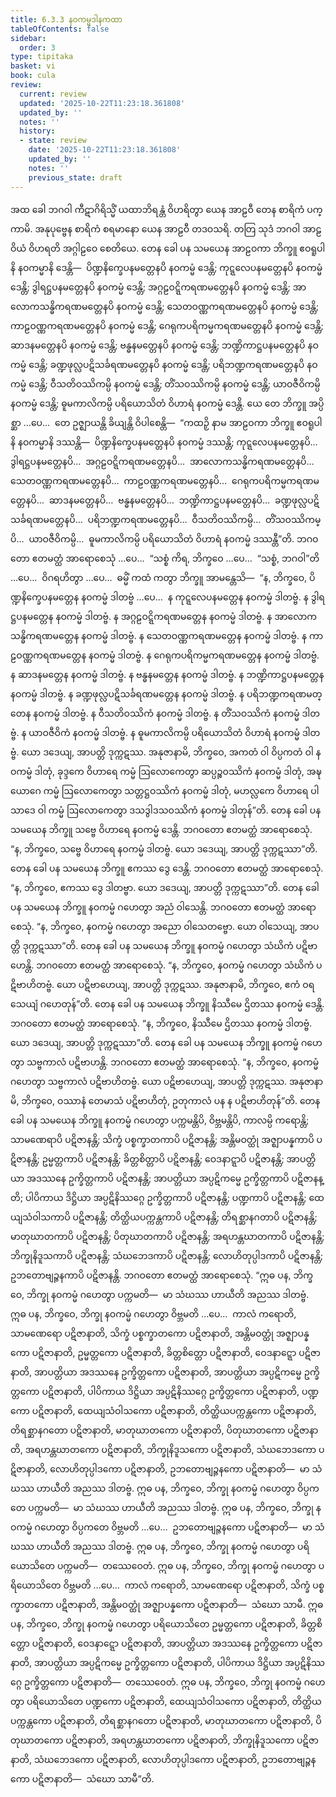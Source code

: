 ```yaml
---
title: 6.3.3 နဝကမ္မဒါနကထာ
tableOfContents: false
sidebar:
  order: 3
type: tipitaka
basket: vi
book: cula
review:
  current: review
  updated: '2025-10-22T11:23:18.361808'
  updated_by: ''
  notes: ''
  history:
  - state: review
    date: '2025-10-22T11:23:18.361808'
    updated_by: ''
    notes: ''
    previous_state: draft
---
```



<ReviewStatus review={frontmatter.review} showDetails={true} />

<HypothesisAnnotation frontmatter={frontmatter} />

<DynamicBreadcrumb />

<Division number="323" book="cula" e="ch" v="4" p="324">

<Paragraph number="1399" book="cula">
အထ ခေါ ဘဂဝါ ကီဋာဂိရိသ္မိံ ယထာဘိရန္တံ ဝိဟရိတွာ ယေန အာဠဝီ တေန စာရိကံ ပက္ကာမိ. အနုပုဗ္ဗေန စာရိကံ စရမာနော ယေန အာဠဝီ တဒဝသရိ. တတြ သုဒံ ဘဂဝါ အာဠဝိယံ ဝိဟရတိ အဂ္ဂါဠဝေ စေတိယေ. တေန ခေါ ပန သမယေန အာဠဝကာ ဘိက္ခူ ဧဝရူပါနိ နဝကမ္မာနိ ဒေန္တိ—  ပိဏ္ဍနိက္ခေပနမတ္တေနပိ နဝကမ္မံ ဒေန္တိ; ကုဋ္ဋလေပနမတ္တေနပိ နဝကမ္မံ ဒေန္တိ; ဒွါရဋ္ဌပနမတ္တေနပိ နဝကမ္မံ ဒေန္တိ; အဂ္ဂဠဝဋ္ဋိကရဏမတ္တေနပိ နဝကမ္မံ ဒေန္တိ; အာလောကသန္ဓိကရဏမတ္တေနပိ နဝကမ္မံ ဒေန္တိ; သေတဝဏ္ဏကရဏမတ္တေနပိ နဝကမ္မံ ဒေန္တိ; ကာဠဝဏ္ဏကရဏမတ္တေနပိ နဝကမ္မံ ဒေန္တိ; ဂေရုကပရိကမ္မကရဏမတ္တေနပိ နဝကမ္မံ ဒေန္တိ; ဆာဒနမတ္တေနပိ နဝကမ္မံ ဒေန္တိ; ဗန္ဓနမတ္တေနပိ နဝကမ္မံ ဒေန္တိ; ဘဏ္ဍိကာဋ္ဌပနမတ္တေနပိ နဝကမ္မံ ဒေန္တိ; ခဏ္ဍဖုလ္လပဋိသင်္ခရဏမတ္တေနပိ နဝကမ္မံ ဒေန္တိ; ပရိဘဏ္ဍကရဏမတ္တေနပိ နဝကမ္မံ ဒေန္တိ; ဝီသတိဝဿိကမ္ပိ နဝကမ္မံ ဒေန္တိ; တိံသဝဿိကမ္ပိ နဝကမ္မံ ဒေန္တိ; ယာဝဇီဝိကမ္ပိ နဝကမ္မံ ဒေန္တိ; ဓူမကာလိကမ္ပိ ပရိယောသိတံ ဝိဟာရံ နဝကမ္မံ ဒေန္တိ. ယေ တေ ဘိက္ခူ အပ္ပိစ္ဆာ …ပေ…  တေ ဥဇ္ဈာယန္တိ ခိယျန္တိ ဝိပါစေန္တိ—  “ကထဉှိ နာမ အာဠဝကာ ဘိက္ခူ ဧဝရူပါနိ နဝကမ္မာနိ ဒဿန္တိ—  ပိဏ္ဍနိက္ခေပနမတ္တေနပိ နဝကမ္မံ ဒဿန္တိ; ကုဋ္ဋလေပနမတ္တေနပိ…  ဒွါရဋ္ဌပနမတ္တေနပိ…  အဂ္ဂဠဝဋ္ဋိကရဏမတ္တေနပိ…  အာလောကသန္ဓိကရဏမတ္တေနပိ…  သေတဝဏ္ဏကရဏမတ္တေနပိ…  ကာဠဝဏ္ဏကရဏမတ္တေနပိ…  ဂေရုကပရိကမ္မကရဏမတ္တေနပိ…  ဆာဒနမတ္တေနပိ…  ဗန္ဓနမတ္တေနပိ…  ဘဏ္ဍိကာဋ္ဌပနမတ္တေနပိ…  ခဏ္ဍဖုလ္လပဋိသင်္ခရဏမတ္တေနပိ…  ပရိဘဏ္ဍကရဏမတ္တေနပိ…  ဝီသတိဝဿိကမ္ပိ…  တိံသဝဿိကမ္ပိ…  ယာဝဇီဝိကမ္ပိ…  ဓူမကာလိကမ္ပိ ပရိယောသိတံ ဝိဟာရံ နဝကမ္မံ ဒဿန္တီ”တိ. ဘဂဝတော ဧတမတ္ထံ အာရောစေသုံ …ပေ…  “သစ္စံ ကိရ, ဘိက္ခဝေ …ပေ…  “သစ္စံ, ဘဂဝါ”တိ …ပေ…  ဝိဂရဟိတွာ …ပေ…  ဓမ္မိံ ကထံ ကတွာ ဘိက္ခူ အာမန္တေသိ—  “န, ဘိက္ခဝေ, ပိဏ္ဍနိက္ခေပနမတ္တေန နဝကမ္မံ ဒါတဗ္ဗံ …ပေ…  န ကုဋ္ဋလေပနမတ္တေန နဝကမ္မံ ဒါတဗ္ဗံ. န ဒွါရဋ္ဌပနမတ္တေန နဝကမ္မံ ဒါတဗ္ဗံ. န အဂ္ဂဠဝဋ္ဋိကရဏမတ္တေန နဝကမ္မံ ဒါတဗ္ဗံ. န အာလောကသန္ဓိကရဏမတ္တေန နဝကမ္မံ ဒါတဗ္ဗံ. န သေတဝဏ္ဏကရဏမတ္တေန နဝကမ္မံ ဒါတဗ္ဗံ. န ကာဠဝဏ္ဏကရဏမတ္တေန နဝကမ္မံ ဒါတဗ္ဗံ. န ဂေရုကပရိကမ္မကရဏမတ္တေန နဝကမ္မံ ဒါတဗ္ဗံ. န ဆာဒနမတ္တေန နဝကမ္မံ ဒါတဗ္ဗံ. န ဗန္ဓနမတ္တေန နဝကမ္မံ ဒါတဗ္ဗံ. န ဘဏ္ဍိကာဋ္ဌပနမတ္တေန နဝကမ္မံ ဒါတဗ္ဗံ. န ခဏ္ဍဖုလ္လပဋိသင်္ခရဏမတ္တေန နဝကမ္မံ ဒါတဗ္ဗံ. န ပရိဘဏ္ဍကရဏမတ္တေန နဝကမ္မံ ဒါတဗ္ဗံ. န ဝီသတိဝဿိကံ နဝကမ္မံ ဒါတဗ္ဗံ. န တိံသဝဿိကံ နဝကမ္မံ ဒါတဗ္ဗံ. န ယာဝဇီဝိကံ နဝကမ္မံ ဒါတဗ္ဗံ. န ဓူမကာလိကမ္ပိ ပရိယောသိတံ ဝိဟာရံ နဝကမ္မံ ဒါတဗ္ဗံ. ယော ဒဒေယျ, အာပတ္တိ ဒုက္ကဋဿ. အနုဇာနာမိ, ဘိက္ခဝေ, အကတံ ဝါ ဝိပ္ပကတံ ဝါ နဝကမ္မံ ဒါတုံ, ခုဒ္ဒကေ ဝိဟာရေ ကမ္မံ ဩလောကေတွာ ဆပ္ပဉ္စဝဿိကံ နဝကမ္မံ ဒါတုံ, အဍ္ဎယောဂေ ကမ္မံ ဩလောကေတွာ သတ္တဋ္ဌဝဿိကံ နဝကမ္မံ ဒါတုံ, မဟလ္လကေ ဝိဟာရေ ပါသာဒေ ဝါ ကမ္မံ ဩလောကေတွာ ဒသဒွါဒသဝဿိကံ နဝကမ္မံ ဒါတုန်”တိ.
</Paragraph>

<Paragraph number="1400" book="cula">
တေန ခေါ ပန သမယေန ဘိက္ခူ သဗ္ဗေ ဝိဟာရေ နဝကမ္မံ ဒေန္တိ. ဘဂဝတော ဧတမတ္ထံ အာရောစေသုံ. “န, ဘိက္ခဝေ, သဗ္ဗေ ဝိဟာရေ နဝကမ္မံ ဒါတဗ္ဗံ. ယော ဒဒေယျ, အာပတ္တိ ဒုက္ကဋဿာ”တိ.
</Paragraph>

<Paragraph number="1401" book="cula">
တေန ခေါ ပန သမယေန ဘိက္ခူ ဧကဿ ဒွေ ဒေန္တိ. ဘဂဝတော ဧတမတ္ထံ အာရောစေသုံ. “န, ဘိက္ခဝေ, ဧကဿ ဒွေ ဒါတဗ္ဗာ. ယော ဒဒေယျ, အာပတ္တိ ဒုက္ကဋဿာ”တိ.
</Paragraph>

<Paragraph number="1402" book="cula">
တေန ခေါ ပန သမယေန ဘိက္ခူ နဝကမ္မံ ဂဟေတွာ အညံ ဝါသေန္တိ. ဘဂဝတော ဧတမတ္ထံ အာရောစေသုံ. “န, ဘိက္ခဝေ, နဝကမ္မံ ဂဟေတွာ အညော ဝါသေတဗ္ဗော. ယော ဝါသေယျ, အာပတ္တိ ဒုက္ကဋဿာ”တိ.
</Paragraph>

<Paragraph number="1403" book="cula">
တေန ခေါ ပန သမယေန ဘိက္ခူ နဝကမ္မံ ဂဟေတွာ သံဃိကံ ပဋိဗာဟေန္တိ. ဘဂဝတော ဧတမတ္ထံ အာရောစေသုံ. “န, ဘိက္ခဝေ, နဝကမ္မံ ဂဟေတွာ သံဃိကံ ပဋိဗာဟိတဗ္ဗံ. ယော ပဋိဗာဟေယျ, အာပတ္တိ ဒုက္ကဋဿ. အနုဇာနာမိ, ဘိက္ခဝေ, ဧကံ ဝရသေယျံ ဂဟေတုန်”တိ.
</Paragraph>

<Paragraph number="1404" book="cula">
တေန ခေါ ပန သမယေန ဘိက္ခူ နိဿီမေ ဌိတဿ နဝကမ္မံ ဒေန္တိ. ဘဂဝတော ဧတမတ္ထံ အာရောစေသုံ. “န, ဘိက္ခဝေ, နိဿီမေ ဌိတဿ နဝကမ္မံ ဒါတဗ္ဗံ. ယော ဒဒေယျ, အာပတ္တိ ဒုက္ကဋဿာ”တိ.
</Paragraph>

<Paragraph number="1405" book="cula">
တေန ခေါ ပန သမယေန ဘိက္ခူ နဝကမ္မံ ဂဟေတွာ သဗ္ဗကာလံ ပဋိဗာဟန္တိ. ဘဂဝတော ဧတမတ္ထံ အာရောစေသုံ. “န, ဘိက္ခဝေ, နဝကမ္မံ ဂဟေတွာ သဗ္ဗကာလံ ပဋိဗာဟိတဗ္ဗံ. ယော ပဋိဗာဟေယျ, အာပတ္တိ ဒုက္ကဋဿ. အနုဇာနာမိ, ဘိက္ခဝေ, ဝဿာနံ တေမာသံ ပဋိဗာဟိတုံ, ဥတုကာလံ ပန န ပဋိဗာဟိတုန်”တိ.
</Paragraph>

<Paragraph number="1406" book="cula">
တေန ခေါ ပန သမယေန ဘိက္ခူ နဝကမ္မံ ဂဟေတွာ ပက္ကမန္တိပိ, ဝိဗ္ဘမန္တိပိ, ကာလမ္ပိ ကရောန္တိ; သာမဏေရာပိ ပဋိဇာနန္တိ; သိက္ခံ ပစ္စက္ခာတကာပိ ပဋိဇာနန္တိ; အန္တိမဝတ္ထုံ အဇ္ဈာပန္နကာပိ ပဋိဇာနန္တိ; ဥမ္မတ္တကာပိ ပဋိဇာနန္တိ; ခိတ္တစိတ္တာပိ ပဋိဇာနန္တိ; ဝေဒနာဋ္ဋာပိ ပဋိဇာနန္တိ; အာပတ္တိယာ အဒဿနေ ဥက္ခိတ္တကာပိ ပဋိဇာနန္တိ; အာပတ္တိယာ အပ္ပဋိကမ္မေ ဥက္ခိတ္တကာပိ ပဋိဇာနန္တိ; ပါပိကာယ ဒိဋ္ဌိယာ အပ္ပဋိနိဿဂ္ဂေ ဥက္ခိတ္တကာပိ ပဋိဇာနန္တိ; ပဏ္ဍကာပိ ပဋိဇာနန္တိ; ထေယျသံဝါသကာပိ ပဋိဇာနန္တိ; တိတ္ထိယပက္ကန္တကာပိ ပဋိဇာနန္တိ; တိရစ္ဆာနဂတာပိ ပဋိဇာနန္တိ; မာတုဃာတကာပိ ပဋိဇာနန္တိ; ပိတုဃာတကာပိ ပဋိဇာနန္တိ; အရဟန္တဃာတကာပိ ပဋိဇာနန္တိ; ဘိက္ခုနိဒူသကာပိ ပဋိဇာနန္တိ; သံဃဘေဒကာပိ ပဋိဇာနန္တိ; လောဟိတုပ္ပါဒကာပိ ပဋိဇာနန္တိ; ဥဘတောဗျဉ္ဇနကာပိ ပဋိဇာနန္တိ. ဘဂဝတော ဧတမတ္ထံ အာရောစေသုံ.
</Paragraph>

<Paragraph number="1407" book="cula">
“ဣဓ ပန, ဘိက္ခဝေ, ဘိက္ခု နဝကမ္မံ ဂဟေတွာ ပက္ကမတိ—  မာ သံဃဿ ဟာယီတိ အညဿ ဒါတဗ္ဗံ.
</Paragraph>

<Paragraph number="1408" book="cula">
ဣဓ ပန, ဘိက္ခဝေ, ဘိက္ခု နဝကမ္မံ ဂဟေတွာ ဝိဗ္ဘမတိ …ပေ…  ကာလံ ကရောတိ, သာမဏေရော ပဋိဇာနာတိ, သိက္ခံ ပစ္စက္ခာတကော ပဋိဇာနာတိ, အန္တိမဝတ္ထုံ အဇ္ဈာပန္နကော ပဋိဇာနာတိ, ဥမ္မတ္တကော ပဋိဇာနာတိ, ခိတ္တစိတ္တော ပဋိဇာနာတိ, ဝေဒနာဋ္ဋော ပဋိဇာနာတိ, အာပတ္တိယာ အဒဿနေ ဥက္ခိတ္တကော ပဋိဇာနာတိ, အာပတ္တိယာ အပ္ပဋိကမ္မေ ဥက္ခိတ္တကော ပဋိဇာနာတိ, ပါပိကာယ ဒိဋ္ဌိယာ အပ္ပဋိနိဿဂ္ဂေ ဥက္ခိတ္တကော ပဋိဇာနာတိ, ပဏ္ဍကော ပဋိဇာနာတိ, ထေယျသံဝါသကော ပဋိဇာနာတိ, တိတ္ထိယပက္ကန္တကော ပဋိဇာနာတိ, တိရစ္ဆာနဂတော ပဋိဇာနာတိ, မာတုဃာတကော ပဋိဇာနာတိ, ပိတုဃာတကော ပဋိဇာနာတိ, အရဟန္တဃာတကော ပဋိဇာနာတိ, ဘိက္ခုနိဒူသကော ပဋိဇာနာတိ, သံဃဘေဒကော ပဋိဇာနာတိ, လောဟိတုပ္ပါဒကော ပဋိဇာနာတိ, ဥဘတောဗျဉ္ဇနကော ပဋိဇာနာတိ—  မာ သံဃဿ ဟာယီတိ အညဿ ဒါတဗ္ဗံ.
</Paragraph>

<Paragraph number="1409" book="cula">
ဣဓ ပန, ဘိက္ခဝေ, ဘိက္ခု နဝကမ္မံ ဂဟေတွာ ဝိပ္ပကတေ ပက္ကမတိ—  မာ သံဃဿ ဟာယီတိ အညဿ ဒါတဗ္ဗံ.
</Paragraph>

<Paragraph number="1410" book="cula">
ဣဓ ပန, ဘိက္ခဝေ, ဘိက္ခု နဝကမ္မံ ဂဟေတွာ ဝိပ္ပကတေ ဝိဗ္ဘမတိ …ပေ…  ဥဘတောဗျဉ္ဇနကော ပဋိဇာနာတိ—  မာ သံဃဿ ဟာယီတိ အညဿ ဒါတဗ္ဗံ.
</Paragraph>

<Paragraph number="1411" book="cula">
ဣဓ ပန, ဘိက္ခဝေ, ဘိက္ခု နဝကမ္မံ ဂဟေတွာ ပရိယောသိတေ ပက္ကမတိ—  တဿေဝေတံ.
</Paragraph>

<Paragraph number="1412" book="cula">
ဣဓ ပန, ဘိက္ခဝေ, ဘိက္ခု နဝကမ္မံ ဂဟေတွာ ပရိယောသိတေ ဝိဗ္ဘမတိ …ပေ…  ကာလံ ကရောတိ, သာမဏေရော ပဋိဇာနာတိ, သိက္ခံ ပစ္စက္ခာတကော ပဋိဇာနာတိ, အန္တိမဝတ္ထုံ အဇ္ဈာပန္နကော ပဋိဇာနာတိ—  သံဃော သာမီ.
</Paragraph>

<Paragraph number="1413" book="cula">
ဣဓ ပန, ဘိက္ခဝေ, ဘိက္ခု နဝကမ္မံ ဂဟေတွာ ပရိယောသိတေ ဥမ္မတ္တကော ပဋိဇာနာတိ, ခိတ္တစိတ္တော ပဋိဇာနာတိ, ဝေဒနာဋ္ဋော ပဋိဇာနာတိ, အာပတ္တိယာ အဒဿနေ ဥက္ခိတ္တကော ပဋိဇာနာတိ, အာပတ္တိယာ အပ္ပဋိကမ္မေ ဥက္ခိတ္တကော ပဋိဇာနာတိ, ပါပိကာယ ဒိဋ္ဌိယာ အပ္ပဋိနိဿဂ္ဂေ ဥက္ခိတ္တကော ပဋိဇာနာတိ—  တဿေဝေတံ.
</Paragraph>

<Paragraph number="1414" book="cula">
ဣဓ ပန, ဘိက္ခဝေ, ဘိက္ခု နဝကမ္မံ ဂဟေတွာ ပရိယောသိတေ ပဏ္ဍကော ပဋိဇာနာတိ, ထေယျသံဝါသကော ပဋိဇာနာတိ, တိတ္ထိယပက္ကန္တကော ပဋိဇာနာတိ, တိရစ္ဆာနဂတော ပဋိဇာနာတိ, မာတုဃာတကော ပဋိဇာနာတိ, ပိတုဃာတကော ပဋိဇာနာတိ, အရဟန္တဃာတကော ပဋိဇာနာတိ, ဘိက္ခုနိဒူသကော ပဋိဇာနာတိ, သံဃဘေဒကော ပဋိဇာနာတိ, လောဟိတုပ္ပါဒကော ပဋိဇာနာတိ, ဥဘတောဗျဉ္ဇနကော ပဋိဇာနာတိ—  သံဃော သာမီ”တိ.
</Paragraph>
</Division>